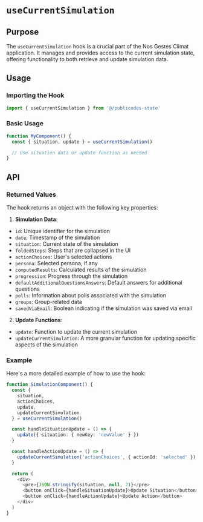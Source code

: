 # `useCurrentSimulation`

## Purpose

The `useCurrentSimulation` hook is a crucial part of the Nos Gestes Climat application. It manages and provides access to the current simulation state, offering functionality to both retrieve and update simulation data.

## Usage

### Importing the Hook

```typescript
import { useCurrentSimulation } from '@/publicodes-state'
```

### Basic Usage

```typescript
function MyComponent() {
  const { situation, update } = useCurrentSimulation()

  // Use situation data or update function as needed
}
```

## API

### Returned Values

The hook returns an object with the following key properties:

1. **Simulation Data**:
  - `id`: Unique identifier for the simulation
  - `date`: Timestamp of the simulation
  - `situation`: Current state of the simulation
  - `foldedSteps`: Steps that are collapsed in the UI
  - `actionChoices`: User's selected actions
  - `persona`: Selected persona, if any
  - `computedResults`: Calculated results of the simulation
  - `progression`: Progress through the simulation
  - `defaultAdditionalQuestionsAnswers`: Default answers for additional questions
  - `polls`: Information about polls associated with the simulation
  - `groups`: Group-related data
  - `savedViaEmail`: Boolean indicating if the simulation was saved via email

2. **Update Functions**:
  - `update`: Function to update the current simulation
  - `updateCurrentSimulation`: A more granular function for updating specific aspects of the simulation

### Example

Here's a more detailed example of how to use the hook:

```typescript
function SimulationComponent() {
  const {
    situation,
    actionChoices,
    update,
    updateCurrentSimulation
  } = useCurrentSimulation()

  const handleSituationUpdate = () => {
    update({ situation: { newKey: 'newValue' } })
  }

  const handleActionUpdate = () => {
    updateCurrentSimulation('actionChoices', { actionId: 'selected' })
  }

  return (
    <div>
      <pre>{JSON.stringify(situation, null, 2)}</pre>
      <button onClick={handleSituationUpdate}>Update Situation</button>
      <button onClick={handleActionUpdate}>Update Action</button>
    </div>
  )
}
```
